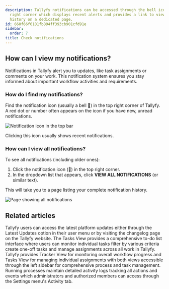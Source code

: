 ```yaml
---
description: Tallyfy notifications can be accessed through the bell icon in the top
  right corner which displays recent alerts and provides a link to view complete notification
  history on a dedicated page.
id: 660f66f6181fb894ff393cb901cfd91e
sidebar:
  order: 7
title: Check notifications
---
```


## How can I view my notifications?

Notifications in Tallyfy alert you to updates, like task assignments or comments on your work. This notification system ensures you stay informed about important workflow activities and requirements.

### How do I find my notifications?

Find the notification icon (usually a bell 🔔) in the top right corner of Tallyfy. A red dot or number often appears on the icon if you have new, unread notifications.

![Notification icon in the top bar](https://screenshots.tallyfy.com/tallyfy%2Fpro%2Fdesktop-light-show-notifications.png)

Clicking this icon usually shows recent notifications.

### How can I view all notifications?

To see all notifications (including older ones):

1. Click the notification icon (🔔) in the top right corner.
2. In the dropdown list that appears, click **VIEW ALL NOTIFICATIONS** (or similar text).

This will take you to a page listing your complete notification history.

![Page showing all notifications](https://screenshots.tallyfy.com/tallyfy%2Fpro%2Fdesktop-light-show-all-notifications.png)


## Related articles
<CardGrid>
<LinkTitleCard header="<b>Miscellaneous > Stay updated with Tallyfy's latest features</b>" href="/products/pro/miscellaneous/how-can-i-stay-updated-with-tallyfys-latest-features/" > Tallyfy users can access the latest platform updates either through the Latest Updates option in their user menu or by visiting the changelog page on the Tallyfy website. </LinkTitleCard>
<LinkTitleCard header="<b>Tracking And Tasks > Tasks view</b>" href="/products/pro/tracking-and-tasks/tasks-view/" > The Tasks View provides a comprehensive to-do list interface where users can monitor individual tasks filter by various criteria create one-off tasks and manage assignments across all work in Tallyfy. </LinkTitleCard>
<LinkTitleCard header="<b>Pro > Tracking</b>" href="/products/pro/tracking-and-tasks/" > Tallyfy provides Tracker View for monitoring overall workflow progress and Tasks View for managing individual assignments with both views accessible through the left sidebar for comprehensive process and task management. </LinkTitleCard>
<LinkTitleCard header="<b>Tracker View > Check process activity</b>" href="/products/pro/tracking-and-tasks/tracker-view/how-can-i-track-process-activities-on-tallyfy/" > Running processes maintain detailed activity logs tracking all actions and events which administrators and authorized members can access through the Settings menu's Activity tab. </LinkTitleCard>
</CardGrid>